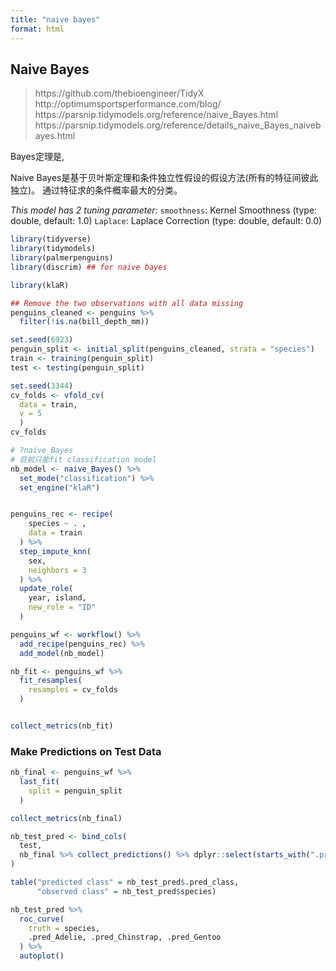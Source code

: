 ```yaml
---
title: "naive bayes"
format: html
---
```


## Naive Bayes

> https://github.com/thebioengineer/TidyX
> http://optimumsportsperformance.com/blog/
> https://parsnip.tidymodels.org/reference/naive_Bayes.html
> https://parsnip.tidymodels.org/reference/details_naive_Bayes_naivebayes.html


Bayes定理是,


Naive Bayes是基于贝叶斯定理和条件独立性假设的假设方法(所有的特征间彼此独立)。
通过特征求的条件概率最大的分类。


*This model has 2 tuning parameter:*
`smoothness`: Kernel Smoothness (type: double, default: 1.0)
`Laplace`: Laplace Correction (type: double, default: 0.0)



```r
library(tidyverse)
library(tidymodels)
library(palmerpenguins)
library(discrim) ## for naive bayes

library(klaR)
```


```r
## Remove the two observations with all data missing
penguins_cleaned <- penguins %>%
  filter(!is.na(bill_depth_mm))

set.seed(6923)
penguin_split <- initial_split(penguins_cleaned, strata = "species")
train <- training(penguin_split)
test <- testing(penguin_split)
```


```r
set.seed(3344)
cv_folds <- vfold_cv(
  data = train, 
  v = 5
  ) 
cv_folds
```


```r
# ?naive_Bayes
# 目前只能fit classification model
nb_model <- naive_Bayes() %>% 
  set_mode("classification") %>% 
  set_engine("klaR")


penguins_rec <- recipe(
    species ~ . ,
    data = train
  ) %>%
  step_impute_knn(
    sex,
    neighbors = 3
  ) %>% 
  update_role(
    year, island,
    new_role = "ID"
  )

penguins_wf <- workflow() %>% 
  add_recipe(penguins_rec) %>% 
  add_model(nb_model)
```


```r
nb_fit <- penguins_wf %>% 
  fit_resamples(
    resamples = cv_folds
  )


collect_metrics(nb_fit)
```


### Make Predictions on Test Data

```r
nb_final <- penguins_wf %>% 
  last_fit(
    split = penguin_split
  )

collect_metrics(nb_final)

nb_test_pred <- bind_cols(
  test,
  nb_final %>% collect_predictions() %>% dplyr::select(starts_with(".pred_"))
)

```


```r
table("predicted class" = nb_test_pred$.pred_class,
      "observed class" = nb_test_pred$species)

nb_test_pred %>% 
  roc_curve(
    truth = species,
    .pred_Adelie, .pred_Chinstrap, .pred_Gentoo
  ) %>% 
  autoplot()
```

